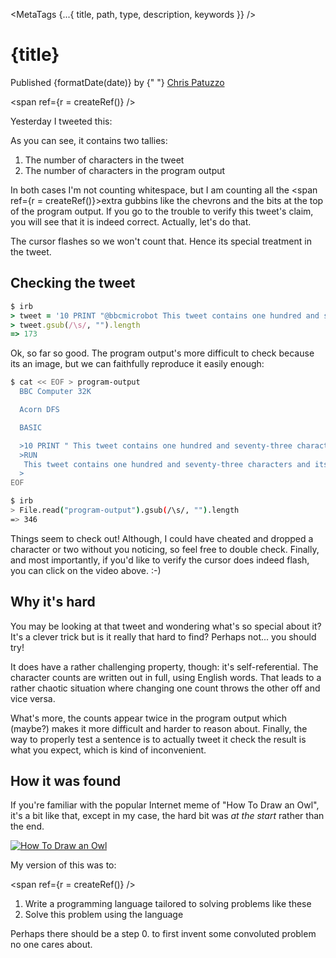 


<MetaTags {...{ title, path, type, description, keywords }} />
<NavBar previous={pairProgrammingInSentient} />

<title>{title}</title>
<h1>{title}</h1>

<time dateTime={date}>Published {formatDate(date)} by {" "}
<a href="https://twitter.com/chrispatuzzo">Chris Patuzzo</a>
<FeedIcon />
</time>

<span ref={r = createRef()} />

Yesterday I tweeted this:

<Tweet id="1252703924315926528" />

As you can see, it contains two tallies:

1. The number of characters in the tweet
2. The number of characters in the program output

In both cases I'm not counting whitespace, but I am counting all the <span
ref={r = createRef()}>extra gubbins</span> like the chevrons and the bits
at the top of the program output. If you go to the trouble to verify this
tweet's claim, you will see that it is indeed correct. Actually, let's do that.

<Aside target={r}><p>
The cursor flashes so we won't count that. Hence its special treatment in the tweet.
</p></Aside>

## Checking the tweet

```ruby
$ irb
> tweet = '10 PRINT "@bbcmicrobot This tweet contains one hundred and seventy-three characters and its full output, when run on BBC Micro Bot, contains three hundred and forty-six characters and a flashing cursor."'
> tweet.gsub(/\s/, "").length
=> 173
```

Ok, so far so good. The program output's more difficult to check because its an
image, but we can faithfully reproduce it easily enough:

```bash
$ cat << EOF > program-output
  BBC Computer 32K

  Acorn DFS

  BASIC

  >10 PRINT " This tweet contains one hundred and seventy-three characters and its full output, when run on BBC Micro Bot, contains three hundred and forty-six characters and a flashing cursor."
  >RUN
   This tweet contains one hundred and seventy-three characters and its full output, when run on BBC Micro Bot, contains three hundred and forty-six characters and a flashing cursor.
  >
EOF

$ irb
> File.read("program-output").gsub(/\s/, "").length
=> 346
```

Things seem to check out! Although, I could have cheated and dropped a
character or two without you noticing, so feel free to double check. Finally,
and most importantly, if you'd like to verify the cursor does indeed flash, you
can click on the video above. :-)

## Why it's hard

You may be looking at that tweet and wondering what's so special about it? It's
a clever trick but is it really that hard to find? Perhaps not... you should
try!

It does have a rather challenging property, though: it's self-referential. The
character counts are written out in full, using English words. That leads to a
rather chaotic situation where changing one count throws the other off and vice
versa.

What's more, the counts appear twice in the program output which (maybe?) makes
it more difficult and harder to reason about. Finally, the way to properly test
a sentence is to actually tweet it check the result is what you expect, which
is kind of inconvenient.

## How it was found

If you're familiar with the popular Internet meme of "How To Draw an Owl", it's
a bit like that, except in my case, the hard bit was _at the start_ rather than
the end.

<a href="https://knowyourmeme.com/memes/how-to-draw-an-owl">
  <img src="/images/how-to-draw-an-owl.jpg" alt="How To Draw an Owl" className="more_space" />
</a>

My version of this was to:

<span ref={r = createRef()} />

1. Write a programming language tailored to solving problems like these
2. Solve this problem using the language

<Aside target={r}><p>
Perhaps there should be a step 0. to first invent some convoluted problem no one cares about.
</p></Aside>

<NavBar previous={pairProgrammingInSentient} />
